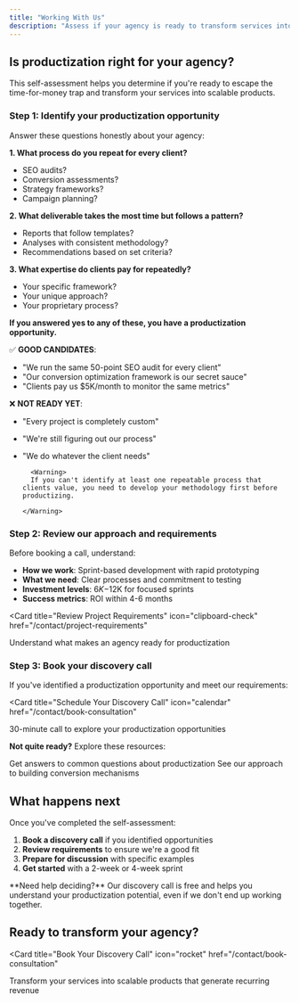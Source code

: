 ```yaml
---
title: "Working With Us"
description: "Assess if your agency is ready to transform services into scalable products"
---
```


## Is productization right for your agency?

This self-assessment helps you determine if you're ready to escape the time-for-money trap and transform your services into scalable products.

### Step 1: Identify your productization opportunity

<Accordion icon="brain" title="The Productization Self-Assessment">
  Answer these questions honestly about your agency:

**1. What process do you repeat for every client?**

- SEO audits?
- Conversion assessments?
- Strategy frameworks?
- Campaign planning?

**2. What deliverable takes the most time but follows a pattern?**

- Reports that follow templates?
- Analyses with consistent methodology?
- Recommendations based on set criteria?

**3. What expertise do clients pay for repeatedly?**

- Your specific framework?
- Your unique approach?
- Your proprietary process?

**If you answered yes to any of these, you have a productization opportunity.**

✅ **GOOD CANDIDATES**:

- "We run the same 50-point SEO audit for every client"
- "Our conversion optimization framework is our secret sauce"
- "Clients pay us $5K/month to monitor the same metrics"

❌ **NOT READY YET**:

- "Every project is completely custom"
- "We're still figuring out our process"
- "We do whatever the client needs"

        <Warning>
        If you can't identify at least one repeatable process that clients value, you need to develop your methodology first before productizing.

      </Warning>

  </Accordion>

### Step 2: Review our approach and requirements

Before booking a call, understand:

- **How we work**: Sprint-based development with rapid prototyping
- **What we need**: Clear processes and commitment to testing
- **Investment levels**: $6K-$12K for focused sprints
- **Success metrics**: ROI within 4-6 months

<Card
  title="Review Project Requirements"
  icon="clipboard-check"
  href="/contact/project-requirements"
>
  Understand what makes an agency ready for productization
</Card>

### Step 3: Book your discovery call

If you've identified a productization opportunity and meet our requirements:

<Card
  title="Schedule Your Discovery Call"
  icon="calendar"
  href="/contact/book-consultation"
>
  30-minute call to explore your productization opportunities
</Card>

**Not quite ready?** Explore these resources:

<CardGroup cols={2}>
  <Card title="Read the FAQ" icon="circle-question" href="/contact/faq">
    Get answers to common questions about productization
  </Card>
  <Card
    title="Watch Doug's Content"
    icon="youtube"
    href="https://youtube.com/@dougsilkstone"
  >
    See our approach to building conversion mechanisms
  </Card>
</CardGroup>

## What happens next

Once you've completed the self-assessment:

1. **Book a discovery call** if you identified opportunities
2. **Review requirements** to ensure we're a good fit
3. **Prepare for discussion** with specific examples
4. **Get started** with a 2-week or 4-week sprint

<Info>
  **Need help deciding?** Our discovery call is free and helps you understand
  your productization potential, even if we don't end up working together.
</Info>

## Ready to transform your agency?

<Card
  title="Book Your Discovery Call"
  icon="rocket"
  href="/contact/book-consultation"
>
  Transform your services into scalable products that generate recurring revenue
</Card>
